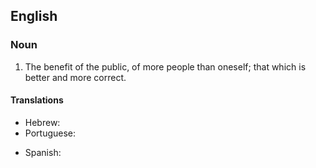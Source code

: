==English==

===Noun===
{{en-noun|?}}

# The benefit of the public, of more people than oneself; that which is better and more correct.

====Translations====
{{trans-top|benefit of the public}}
* Hebrew: {{t|he|טובת הכלל}}
* Portuguese: {{t|pt|bem maior|m}}
{{trans-mid}}
* Spanish: {{t|es|bien común|m}}
{{trans-bottom}}